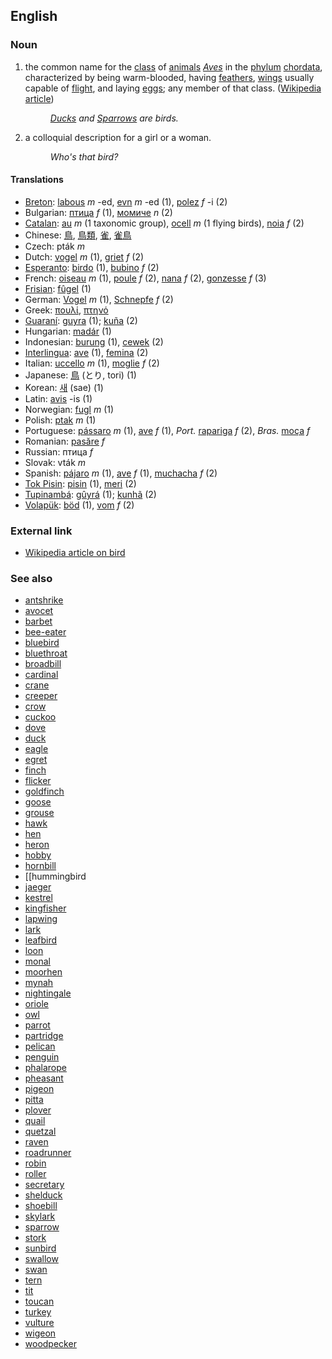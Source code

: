 ==English==

===Noun===
# the common name for the [[class]] of [[animal]]s ''[[Aves]]'' in the [[phylum]] [[chordata]], characterized by being warm-blooded, having [[feather]]s, [[wing]]s usually capable of [[flight]], and laying [[egg]]s; any member of that class.  ([[w:bird|Wikipedia article]])
#:''[[Duck]]s and [[Sparrow]]s are birds.''
# a colloquial description for a girl or a woman.
#:''Who's that bird?''

====Translations====
*[[Breton]]: [[labous]] ''m'' -ed, [[evn]] ''m'' -ed (1), [[polez]] ''f'' -i (2)
*Bulgarian: [[птица]] ''f'' (1), [[момиче]] ''n'' (2)
*[[Catalan]]: [[au]] ''m'' (1 taxonomic group), [[ocell]] ''m'' (1 flying birds), [[noia]] ''f'' (2)
*Chinese: [[鳥]], [[鳥]][[類]], [[雀]], [[雀]][[鳥]]
*Czech: pták  ''m''
*Dutch: [[vogel]] ''m'' (1), [[griet]] ''f'' (2)  
*[[Esperanto]]: [[birdo]] (1), [[bubino]] ''f'' (2)  
*French: [[oiseau]] ''m'' (1), [[poule]] ''f'' (2), [[nana]] ''f'' (2), [[gonzesse]] ''f'' (3)  
*[[Frisian]]: [[fûgel]] (1)
*German: [[Vogel]] ''m'' (1), [[Schnepfe]] ''f'' (2)
*Greek: [[πουλί]], [[πτηνό]]
*[[Guaraní]]: [[guyra]] (1); [[kuña]] (2)
*Hungarian: [[madár]] (1)
*Indonesian: [[burung]] (1), [[cewek]] (2)
*[[Interlingua]]: [[ave]] (1), [[femina]] (2)   
*Italian: [[uccello]] ''m'' (1), [[moglie]] ''f'' (2)   
*Japanese: [[鳥]] (とり, tori) (1)
*Korean: [[새]] (sae) (1)
*Latin: [[avis]] -is (1)  
*Norwegian: [[fugl]] ''m'' (1)  
*Polish: [[ptak]] ''m'' (1) 
*Portuguese: [[pássaro]] ''m'' (1), [[ave]] ''f'' (1), ''Port.'' [[rapariga]] ''f'' (2), ''Bras.'' [[moça]] ''f''
*Romanian: [[pasăre]] ''f''
*Russian:  птицa  ''f''
*Slovak: vták  ''m''
*Spanish: [[pájaro]] ''m'' (1), [[ave]] ''f'' (1), [[muchacha]] ''f'' (2)
*[[Tok Pisin]]: [[pisin]] (1), [[meri]] (2)
*[[Tupinambá]]: [[gûyrá]] (1); [[kunhã]] (2)
*[[Volapük]]: [[böd]] (1), [[vom]] ''f'' (2)

===External link===
*[[en:bird|Wikipedia article on bird]]

===See also===

*[[antshrike]]
*[[avocet]]
*[[barbet]]
*[[bee-eater]]
*[[bluebird]]
*[[bluethroat]]
*[[broadbill]]
*[[cardinal]]
*[[crane]]
*[[creeper]]
*[[crow]]
*[[cuckoo]]
*[[dove]]
*[[duck]]
*[[eagle]]
*[[egret]]
*[[finch]]
*[[flicker]]
*[[goldfinch]]
*[[goose]]
*[[grouse]]
*[[hawk]]
*[[hen]]
*[[heron]]
*[[hobby]]
*[[hornbill]]
*[[hummingbird
*[[jaeger]]
*[[kestrel]]
*[[kingfisher]]
*[[lapwing]]
*[[lark]]
*[[leafbird]]
*[[loon]]
*[[monal]]
*[[moorhen]]
*[[mynah]]
*[[nightingale]]
*[[oriole]]
*[[owl]]
*[[parrot]]
*[[partridge]]
*[[pelican]]
*[[penguin]]
*[[phalarope]]
*[[pheasant]]
*[[pigeon]]
*[[pitta]]
*[[plover]]
*[[quail]]
*[[quetzal]]
*[[raven]]
*[[roadrunner]]
*[[robin]]
*[[roller]]
*[[secretary]]
*[[shelduck]]
*[[shoebill]]
*[[skylark]]
*[[sparrow]]
*[[stork]]
*[[sunbird]]
*[[swallow]]
*[[swan]]
*[[tern]]
*[[tit]]
*[[toucan]]
*[[turkey]]
*[[vulture]]
*[[wigeon]]
*[[woodpecker]]
